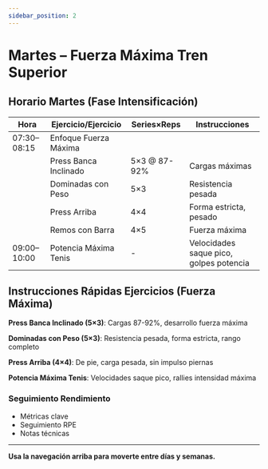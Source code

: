 ```yaml
---
sidebar_position: 2
---
```



<WorkoutNav weekNumber={7} />

# Martes – Fuerza Máxima Tren Superior

## Horario Martes (Fase Intensificación)

| Hora | Ejercicio/Ejercicio | Series×Reps | Instrucciones |
|------|---------------|-----------|--------------|
| 07:30–08:15 | Enfoque Fuerza Máxima | | |
| | Press Banca Inclinado | 5×3 @ 87-92% | Cargas máximas |
| | Dominadas con Peso | 5×3 | Resistencia pesada |
| | Press Arriba | 4×4 | Forma estricta, pesado |
| | Remos con Barra | 4×5 | Fuerza máxima |
| 09:00–10:00 | Potencia Máxima Tenis | - | Velocidades saque pico, golpes potencia |

## Instrucciones Rápidas Ejercicios (Fuerza Máxima)

**Press Banca Inclinado (5×3)**: Cargas 87-92%, desarrollo fuerza máxima

**Dominadas con Peso (5×3)**: Resistencia pesada, forma estricta, rango completo

**Press Arriba (4×4)**: De pie, carga pesada, sin impulso piernas

**Potencia Máxima Tenis**: Velocidades saque pico, rallies intensidad máxima

### Seguimiento Rendimiento
- Métricas clave
- Seguimiento RPE
- Notas técnicas

---

**Usa la navegación arriba para moverte entre días y semanas.**